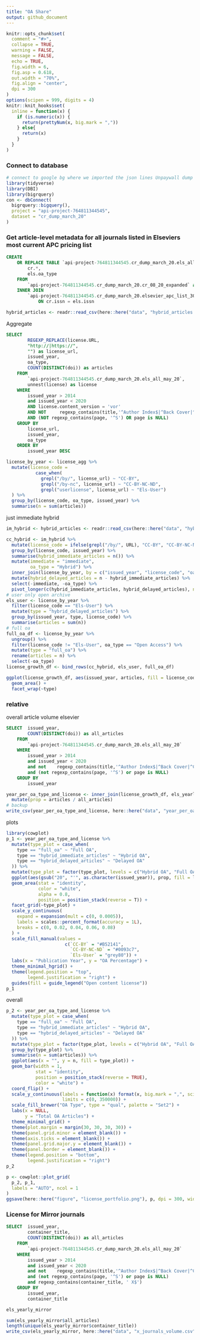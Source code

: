 ```yaml
---
title: "OA Share"
output: github_document
---
```


```r
knitr::opts_chunk$set(
  comment = "#>",
  collapse = TRUE,
  warning = FALSE,
  message = FALSE,
  echo = TRUE,
  fig.width = 6,
  fig.asp = 0.618,
  out.width = "70%",
  fig.align = "center",
  dpi = 300
)
options(scipen = 999, digits = 4)
knitr::knit_hooks$set(
  inline = function(x) {
    if (is.numeric(x)) {
      return(prettyNum(x, big.mark = ","))
    } else{
      return(x)
    }
  }
)
```

### Connect to database

```r
# connect to google bg where we imported the json lines Unpaywall dump
library(tidyverse)
library(DBI)
library(bigrquery)
con <- dbConnect(
  bigrquery::bigquery(),
  project = "api-project-764811344545",
  dataset = "cr_dump_march_20"
)
```

### Get article-level metadata for all journals listed in Elseviers most current APC pricing list

```sql
CREATE 
    OR REPLACE TABLE `api-project-764811344545.cr_dump_march_20.els_all_may_20` AS SELECT
        cr.*,
        els.oa_type 
    FROM
        `api-project-764811344545.cr_dump_march_20.cr_08_20_expanded` as cr 
    INNER JOIN
        `api-project-764811344545.cr_dump_march_20.elsevier_apc_list_30_May_20` as els 
            ON cr.issn = els.issn 
```


```r
hybrid_articles <- readr::read_csv(here::here("data", "hybrid_articles.csv"))
```




Aggregate 

```sql
SELECT
        REGEXP_REPLACE(license.URL,
        "http://|https://",
        "") as license_url,
        issued_year,
        oa_type,
        COUNT(DISTINCT(doi)) as articles 
    FROM
        `api-project-764811344545.cr_dump_march_20.els_all_may_20`,
        unnest(license) as license 
    WHERE
        issued_year > 2014 
        and issued_year < 2020 
        AND license.content_version = 'vor'         
        AND NOT     regexp_contains(title,'^Author Index$|^Back Cover|^Contents$|^Contents:|^Cover Image|^Cover Picture|^Editorial Board|^Front Cover|^Frontispiece|^Inside Back Cover|^Inside Cover|^Inside Front Cover|^Issue Information|^List of contents|^Masthead|^Title page|^Correction$|^Corrections to|^Corrections$|^Withdrawn')
        AND (NOT regexp_contains(page, '^S') OR page is NULL)
    GROUP BY
        license_url,
        issued_year,
        oa_type 
    ORDER BY
        issued_year DESC
```

```r
license_by_year <- license_agg %>%
  mutate(license_code =
           case_when(
             grepl("/by/", license_url) ~ "CC-BY",
             grepl("/by-nc", license_url) ~ "CC-BY-NC-ND",
             grepl("userlicense", license_url) ~ "Els-User")
  ) %>%
  group_by(license_code, oa_type, issued_year) %>%
  summarise(n = sum(articles))
```
just immediate hybrid

```r
im_hybrid <- hybrid_articles <- readr::read_csv(here::here("data", "hybrid_articles.csv"))

cc_hybrid <- im_hybrid %>%
  mutate(license_code = ifelse(grepl("/by/", URL), "CC-BY", "CC-BY-NC-ND")) %>%
  group_by(license_code, issued_year) %>%
  summarise(hybrid_immediate_articles = n()) %>%
  mutate(immediate = "immediate",
         oa_type = "Hybrid") %>%
  inner_join(license_by_year, by = c("issued_year", "license_code", "oa_type")) %>%
  mutate(hybrid_delayed_articles = n - hybrid_immediate_articles) %>%
  select(-immediate, -oa_type) %>%
  pivot_longer(c(hybrid_immediate_articles, hybrid_delayed_articles), names_to = "type", values_to = "articles")
# user only open archive
els_user <- license_by_year %>%
  filter(license_code == "Els-User") %>%
  mutate(type = "hybrid_delayed_articles") %>%
  group_by(issued_year, type, license_code) %>%
  summarise(articles = sum(n))
# full oa 
full_oa_df <- license_by_year %>%
  ungroup() %>%
  filter(license_code != "Els-User", oa_type == "Open Access") %>%
  mutate(type = "full_oa") %>%
  rename(articles = n) %>%
  select(-oa_type)
license_growth_df <- bind_rows(cc_hybrid, els_user, full_oa_df) 

ggplot(license_growth_df, aes(issued_year, articles, fill = license_code, group = license_code)) +
  geom_area() +
  facet_wrap(~type)
```

### relative 

overall article volume elsevier

```sql
SELECT  issued_year,
        COUNT(DISTINCT(doi)) as all_articles 
    FROM
        `api-project-764811344545.cr_dump_march_20.els_all_may_20`
    WHERE
        issued_year > 2014 
        and issued_year < 2020        
        and not    regexp_contains(title,'^Author Index$|^Back Cover|^Contents$|^Contents:|^Cover Image|^Cover Picture|^Editorial Board|^Front Cover|^Frontispiece|^Inside Back Cover|^Inside Cover|^Inside Front Cover|^Issue Information|^List of contents|^Masthead|^Title page|^Correction$|^Corrections to|^Corrections$|^Withdrawn')
        and (not regexp_contains(page, '^S') or page is NULL)
    GROUP BY
        issued_year

```

```r
year_per_oa_type_and_license <- inner_join(license_growth_df, els_yearly, by = "issued_year") %>%
  mutate(prop = articles / all_articles) 
# backup 
write_csv(year_per_oa_type_and_license, here::here("data", "year_per_oa_type_and_license.csv"))
```

plots

```r
library(cowplot)
p_1 <- year_per_oa_type_and_license %>%
  mutate(type_plot = case_when(
    type == "full_oa" ~ "Full OA",
    type == "hybrid_immediate_articles" ~ "Hybrid OA",
    type == "hybrid_delayed_articles" ~ "Delayed OA"
  )) %>% 
  mutate(type_plot = factor(type_plot, levels = c("Hybrid OA", "Full OA", "Delayed OA"))) %>%
  ggplot(aes(gsub("20", "'", as.character(issued_year)), prop, fill = license_code, group = license_code)) +
  geom_area(stat = "identity",
            color = "white",
            alpha = 0.8,
            position = position_stack(reverse = T)) +
  facet_grid(~type_plot) +
  scale_y_continuous(
    expand = expansion(mult = c(0, 0.0005)),
    labels = scales::percent_format(accuracy = 1L),
    breaks = c(0, 0.02, 0.04, 0.06, 0.08)
  ) +
  scale_fill_manual(values = 
                      c(`CC-BY` = "#B52141",
                        `CC-BY-NC-ND` = "#0093c7",
                        `Els-User` = "grey80")) +
  labs(x = "Publication Year", y = "OA Percentage") +
  theme_minimal_hgrid() +
  theme(legend.position = "top",
        legend.justification = "right") +
  guides(fill = guide_legend("Open content license"))
p_1
```

overall

```r
p_2 <- year_per_oa_type_and_license %>%
  mutate(type_plot = case_when(
    type == "full_oa" ~ "Full OA",
    type == "hybrid_immediate_articles" ~ "Hybrid OA",
    type == "hybrid_delayed_articles" ~ "Delayed OA"
  )) %>% 
  mutate(type_plot = factor(type_plot, levels = c("Hybrid OA", "Full OA", "Delayed OA"))) %>%
  group_by(type_plot) %>%
  summarise(n = sum(articles)) %>%
  ggplot(aes(x = "", y = n, fill = type_plot)) +
  geom_bar(width = 1,
           stat = "identity",
           position = position_stack(reverse = TRUE),
           color = "white") +
  coord_flip() +
  scale_y_continuous(labels = function(x) format(x, big.mark = ",", scientific = FALSE),
                     limits = c(0, 350000)) +
  scale_fill_brewer("OA Type", type = "qual", palette = "Set2") +
  labs(x = NULL,
       y = "Total OA Articles") +
  theme_minimal_grid() +
  theme(plot.margin = margin(30, 30, 30, 30)) +
  theme(panel.grid.minor = element_blank()) +
  theme(axis.ticks = element_blank()) +
  theme(panel.grid.major.y = element_blank()) +
  theme(panel.border = element_blank()) +
  theme(legend.position = "bottom",
        legend.justification = "right")
p_2
```

```r
p <- cowplot::plot_grid(
  p_2, p_1,
  labels = "AUTO", ncol = 1
)
ggsave(here::here("figure", "license_portfolio.png"), p, dpi = 300, width = 6, height = 6)
```


### License for Mirror journals

```sql
SELECT  issued_year,
        container_title,
        COUNT(DISTINCT(doi)) as all_articles 
    FROM
        `api-project-764811344545.cr_dump_march_20.els_all_may_20`
    WHERE
        issued_year > 2014 
        and issued_year < 2020        
        and not    regexp_contains(title,'^Author Index$|^Back Cover|^Contents$|^Contents:|^Cover Image|^Cover Picture|^Editorial Board|^Front Cover|^Frontispiece|^Inside Back Cover|^Inside Cover|^Inside Front Cover|^Issue Information|^List of contents|^Masthead|^Title page|^Correction$|^Corrections to|^Corrections$|^Withdrawn')
        and (not regexp_contains(page, '^S') or page is NULL)
        and regexp_contains(container_title, ' X$')
    GROUP BY
        issued_year,
        container_title
```

```r
els_yearly_mirror
```

```r
sum(els_yearly_mirror$all_articles)
length(unique(els_yearly_mirror$container_title))
write_csv(els_yearly_mirror, here::here("data", "x_journals_volume.csv"))
```

